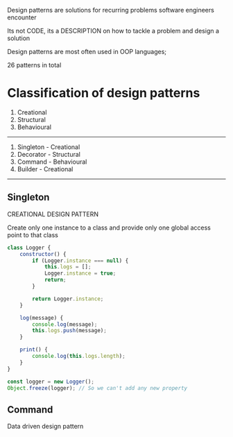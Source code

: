 Design patterns are solutions for recurring problems software engineers encounter

Its not CODE, its a DESCRIPTION on how to tackle a problem and design a solution

Design patterns are most often used in OOP languages;

26 patterns in total

# Classification of design patterns

1. Creational
2. Structural
3. Behavioural

---

1. Singleton - Creational
2. Decorator - Structural
3. Command - Behavioural
4. Builder - Creational

---

## Singleton

CREATIONAL DESIGN PATTERN

Create only one instance to a class and provide only one global access point to that class

```js
class Logger {
	constructor() {
		if (Logger.instance === null) {
			this.logs = [];
			Logger.instance = true;
			return;
		}

		return Logger.instance;
	}

	log(message) {
		console.log(message);
		this.logs.push(message);
	}

	print() {
		console.log(this.logs.length);
	}
}

const logger = new Logger();
Object.freeze(logger); // So we can't add any new property
```

## Command

Data driven design pattern
